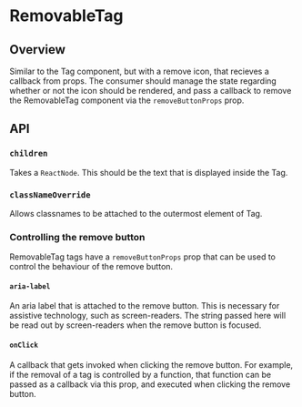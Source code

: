 
<Meta of={RemovableTagStories} />

# RemovableTag

<ResourceLinks sourceCode="https://github.com/cultureamp/kaizen-design-system/tree/main/packages/components/src/__rc__/Tag/RemovableTag.tsx" />

<KAIOInstallation exportNames="RemovableTag" />

## Overview

Similar to the Tag component, but with a remove icon, that recieves a callback from props.
The consumer should manage the state regarding whether or not the icon should be rendered,
and pass a callback to remove the RemovableTag component via the `removeButtonProps` prop.

## API

<Canvas of={RemovableTagStories.Playground} />
<Controls of={RemovableTagStories.Playground} />

### `children`

Takes a `ReactNode`. This should be the text that is displayed inside the Tag.

<Canvas of={RemovableTagStories.Children} />

### `classNameOverride`

Allows classnames to be attached to the outermost element of Tag.

<Canvas of={RemovableTagStories.ClassNameOverride} />

### Controlling the remove button

RemovableTag tags have a `removeButtonProps` prop that can be used to control the behaviour of the remove button.

#### `aria-label`

An aria label that is attached to the remove button. This is necessary for assistive technology, such as screen-readers.
The string passed here will be read out by screen-readers when the remove button is focused.

#### `onClick`

A callback that gets invoked when clicking the remove button.
For example, if the removal of a tag is controlled by a function, that function can
be passed as a callback via this prop, and executed when clicking the remove button.
